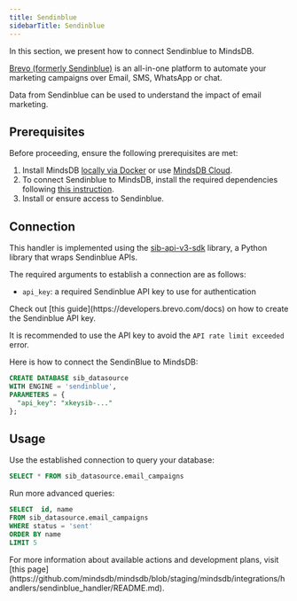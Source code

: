 ```yaml
---
title: Sendinblue
sidebarTitle: Sendinblue
---
```


In this section, we present how to connect Sendinblue to MindsDB.

[Brevo (formerly Sendinblue)](https://www.brevo.com/) is an all-in-one platform to automate your marketing campaigns over Email, SMS, WhatsApp or chat.

Data from Sendinblue can be used to understand the impact of email marketing.

## Prerequisites

Before proceeding, ensure the following prerequisites are met:

1. Install MindsDB [locally via Docker](https://docs.mindsdb.com/setup/self-hosted/docker) or use [MindsDB Cloud](https://cloud.mindsdb.com/).
2. To connect Sendinblue to MindsDB, install the required dependencies following [this instruction](/setup/self-hosted/docker#install-dependencies).
3. Install or ensure access to Sendinblue.

## Connection

This handler is implemented using the [sib-api-v3-sdk](https://github.com/sendinblue/APIv3-python-library) library, a Python library that wraps Sendinblue APIs.

The required arguments to establish a connection are as follows:

* `api_key`: a required Sendinblue API key to use for authentication

<Tip>
Check out [this guide](https://developers.brevo.com/docs) on how to create the Sendinblue API key.

It is recommended to use the API key to avoid the `API rate limit exceeded` error.
</Tip>

Here is how to connect the SendinBlue to MindsDB:

```sql
CREATE DATABASE sib_datasource
WITH ENGINE = 'sendinblue',
PARAMETERS = {
  "api_key": "xkeysib-..."
};
```

## Usage

Use the established connection to query your database:

```sql
SELECT * FROM sib_datasource.email_campaigns
```

Run more advanced queries:

```sql
SELECT  id, name
FROM sib_datasource.email_campaigns
WHERE status = 'sent'
ORDER BY name
LIMIT 5
```


<Info>
For more information about available actions and development plans, visit [this page](https://github.com/mindsdb/mindsdb/blob/staging/mindsdb/integrations/handlers/sendinblue_handler/README.md).
</Info>
